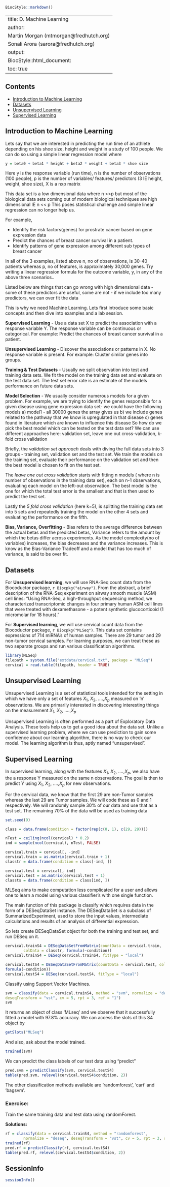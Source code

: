 <!--
%% \VignetteTitle{D. Machine Learning}
%% \VignetteEngine{knitr::rmarkdown}
-->

```r
BiocStyle::markdown()
```

---
title: D. Machine Learning
author:
  Martin Morgan (mtmorgan@fredhutch.org)<br />
  Sonali Arora (sarora@fredhutch.org)
output:
  BiocStyle::html_document:
    toc: true
---

## Contents

* [Introduction to Machine Learning](#intro) 
* [Datasets](#data)
* [Unsupervised Learning](#unsup)
* [Supervised Learning](#sup)


## Introduction to Machine Learning 

Lets say that we are interested in predicting the run time of an athlete 
depending on his shoe size, height and weight in a study of 100 people.
We can do so using a simple linear regression model where 

```r
y = beta0 + beta1 * height + beta2 * weight + beta3 * shoe size
```

Here y is the response variable (run time), n is the number of observations 
(100 people), p is the number of variables/ features/ predictors (3 IE height, 
weight, shoe size), X is a nxp matrix

This data set is a low dimensional data where n >>p but most of the biological 
data sets coming out of modern biological techniques are high dimensional IE 
n << p This poses statistical challenge and simple linear regression can no 
longer help us.

For example, 

* Identify the risk factors(genes) for prostrate cancer based on gene
  expression data
* Predict the chances of breast cancer survival in a patient. 
* Identify patterns of gene expression among different sub types of
  breast cancer

In all of the 3 examples, listed above n, no of observations, is 30-40 patients
whereas p, no of features, is approximately 30,000 genes. Try writing a linear 
regression formula for the outcome variable, y, in any of the above three 
scenarios.. 

Listed below are things that can go wrong with high dimensional data
- some of these predictors are useful, some are not 
- if we include too many predictors, we can over fit the data 

This is why we need Machine Learning. Lets first introduce some basic concepts 
and then dive into examples and a lab session. 

**Supervised Learning** - Use a data set X to predict the association with a 
response variable Y. The response variable can be continuous or categorical. 
For example: Predict the chances of breast cancer survival in a patient.

**Unsupervised Learning** - Discover the associations or patterns in X. No 
response variable is present. For example: Cluster similar genes into groups. 

**Training & Test Datasets** -  Usually we split observation into test and 
training data sets. We fit the model on the training data set and evaluate on the 
test data set. The test set error rate is an estimate of the models performance 
on future data sets. 

**Model Selection** - We usually consider numerous models for a given problem. 
For example, we are trying to identify the genes responsible for a given 
disease using gene expression data set- we could have the following models
a) model1 - all 30000 genes the array gives us 
b) we include genes related to the pathway that we know is upregulated in 
that disease
c) genes found in literature which are known to influence this disease 
So how do we pick the best model which can be tested on the test data set? 
We can use different approaches here: validation set, leave one out 
cross-validation, k-fold cross validation 

Briefly, the *validation set approach* deals with diving the full data sets into 
3 groups - training set, validation set and the test set. We train the models on 
the training set, evaluate their performance on the validation set and then the
best model is chosen to fit on the test set. 

The *leave one out cross validation* starts with fitting n models ( where n is
number of observations in the training data set), each on n-1 observations, 
evaluating each model on the left-out observation. The best model is the one 
for which the total test error is the smallest and that is then used to predict 
the test set. 

Lastly the *5 fold cross validation* (here k=5), is splitting the training 
data set into 5 sets and repeatedly training the model on the other 4 sets and 
evaluating the performance on the fifth.

**Bias, Variance, Overfitting** - Bias refers to the average difference between
the actual betas and the predicted betas, Variance refers to the amount by 
which the betas differ across experiments. As the model complexity(no of 
variables) increases, the bias decreases and the variance increases. This is 
know as the Bias-Variance Tradeoff and a model that has too much of variance, 
is said to be over fit. 

## Datasets

For **Unsupervised learning**, we will use RNA-Seq count data from the
Biocoductor package, `r Biocpkg("airway")`. From the abstract, a brief 
description of the RNA-Seq experiment on airway smooth muscle (ASM) cell 
lines: “Using RNA-Seq, a high-throughput sequencing method, we characterized 
transcriptomic changes in four primary human ASM cell lines that were treated 
with dexamethasone - a potent synthetic glucocorticoid (1 micromolar for 
18 hours).”

For **Supervised learning**, we will use cervical count data from the
Biocoductor package, `r Biocpkg("MLSeq")`. This data set contains
expressions of 714 miRNA's of human samples. There are 29 tumor and 29
non-tumor cervical samples. For learning purposes, we can treat these
as two separate groups and run various classification algorithms.

```r
library(MLSeq)
filepath = system.file("extdata/cervical.txt", package = "MLSeq")
cervical = read.table(filepath, header = TRUE)
```


## Unsupervised Learning 

Unsupervised Learning is a set of statistical tools intended for the setting
in which we have only a set of features $X_1$, $X_2$, ....,$X_p$ measured 
on 'n' observations. We are primarily interested in discovering interesting 
things on the measurement $X_1$, $X_2$, ....,$X_p$

Unsupervised Learning is often performed as a part of Exploratory Data Analysis. 
These tools help us to get a good idea about the data set. Unlike a supervised
learning problem, where we can use prediction to gain some confidence about our
learning algorithm, there is no way to check our model. The learning algorithm
is thus, aptly named "unsupervised".

## Supervised Learning 

In supervised learning, along with the features $X_1$, $X_2$, ....,$X_p$, we 
also have the a response Y measured on the same n observations. The goal is then
to predict Y using $X_1$, $X_2$, ....,$X_p$ for new observations.

For the cervical data, we know that the first 29 are non-Tumor samples 
whereas the last 29 are Tumor samples. We will code these as 0 and 1 
respectively.  We will randomly sample 30% of our data and use that as a 
test set. The remaining 70% of the data will be used as training data

```r
set.seed(9)

class = data.frame(condition = factor(rep(c(0, 1), c(29, 29))))

nTest = ceiling(ncol(cervical) * 0.2)
ind = sample(ncol(cervical), nTest, FALSE)

cervical.train = cervical[, -ind]
cervical.train = as.matrix(cervical.train + 1)
classtr = data.frame(condition = class[-ind, ])

cervical.test = cervical[, ind]
cervical.test = as.matrix(cervical.test + 1)
classts = data.frame(condition = class[ind, ])
```

MLSeq aims to make computation less complicated for a user and
allows one to learn a model using various classifier's with one single function. 

The main function of this package is classify which requires data in the form of 
a DESeqDataSet instance. The DESeqDataSet is a subclass of SummarizedExperiment,
used to store the input values, intermediate calculations and results of an 
analysis of differential expression.

So lets create DESeqDataSet object for both the training and test set, and run 
DESeq on it. 

```r
cervical.trainS4 = DESeqDataSetFromMatrix(countData = cervical.train, 
        colData = classtr, formula(~condition))
cervical.trainS4 = DESeq(cervical.trainS4, fitType = "local")

cervical.testS4 = DESeqDataSetFromMatrix(countData = cervical.test, colData = classts,
formula(~condition))
cervical.testS4 = DESeq(cervical.testS4, fitType = "local")

```
Classify using Support Vector Machines. 

```r
svm = classify(data = cervical.trainS4, method = "svm", normalize = "deseq",
deseqTransform = "vst", cv = 5, rpt = 3, ref = "1")
svm
```

It returns an object of class 'MLseq' and we observe that it successfully
fitted a model with 97.8% accuracy. We can access the slots of this S4 object by
```r
getSlots("MLSeq")
```
And also, ask about the model trained. 

```r
trained(svm)
```

We can predict the class labels of our test data using "predict"

```r
pred.svm = predictClassify(svm, cervical.testS4)
table(pred.svm, relevel(cervical.testS4$condition, 2))
```

The other classification methods available are 'randomforest', 'cart' and 
'bagsvm'.

### Exercise:

Train the same training data and test data using randomForest.

**Solutions:**

```r
rf = classify(data = cervical.trainS4, method = "randomforest", 
        normalize = "deseq", deseqTransform = "vst", cv = 5, rpt = 3, ref = "1")
trained(rf)
pred.rf = predictClassify(rf, cervical.testS4)
table(pred.rf, relevel(cervical.testS4$condition, 2))
```

## SessionInfo

```r
sessionInfo()
```




